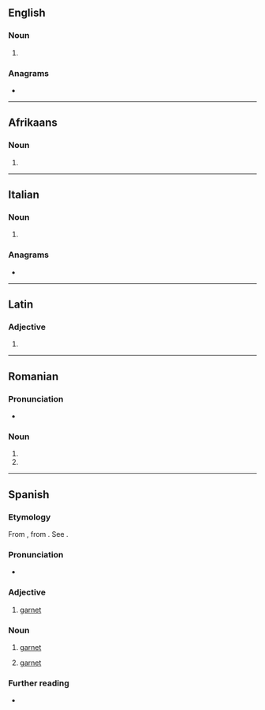 {{also|Granate}}
==English==

===Noun===
{{en-noun}}

# {{archaic form of|en|garnet}}

{{Webster 1913}}

===Anagrams===
* {{anagrams|en|a=aaegnrt|tanager|tangare}}

----

==Afrikaans==

===Noun===
{{head|af|noun form}}

# {{plural of|af|granaat}}

----

==Italian==

===Noun===
{{head|it|noun form|g=f}}

# {{plural of|it|granata}}

===Anagrams===
* {{anagrams|it|a=aaegnrt|anterga|argenta|garante|regnata|tanagre|tangerà}}

----

==Latin==

===Adjective===
{{la-adj-form|grānāte}}

# {{inflection of|la|grānātus||voc|m|s}}

----

==Romanian==

===Pronunciation===
* {{IPA|ro|[ɡraˈnate]}}

===Noun===
{{head|ro|noun form|g=f}}

# {{noun form of|ro|granată||indef|pl}}
# {{noun form of|ro|granată||indef|gen//dat|s}}

----

==Spanish==
{{wikipedia|lang=es|Granate (mineral)}}

===Etymology===
From {{bor|es|oc|granat}}, from {{der|es|ML.|grānātus}}. See {{cog|en|garnet}}.

===Pronunciation===
* {{hyphenation|es|gra|na|te}}
{{es-IPA}}

===Adjective===
{{es-adj}}

# [[garnet]]

===Noun===
{{es-noun|m}}

# {{lb|es|mineral}} [[garnet]]
# [[garnet]] {{gloss|color}}

===Further reading===
* {{R:DRAE}}

{{C|es|Birthstones|Gems|Reds}}